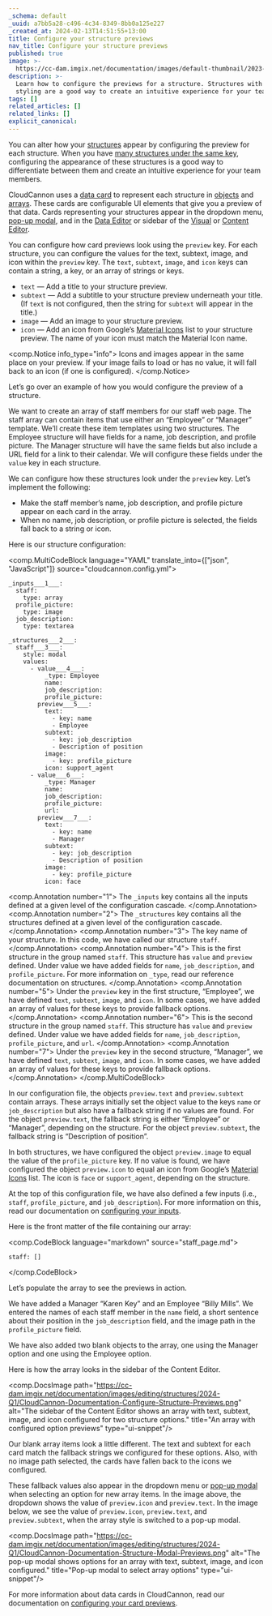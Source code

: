 ```yaml
---
_schema: default
_uuid: a7bb5a28-c496-4c34-8349-8bb0a125e227
_created_at: 2024-02-13T14:51:55+13:00
title: Configure your structure previews
nav_title: Configure your structure previews
published: true
image: >-
  https://cc-dam.imgix.net/documentation/images/default-thumbnail/2023-Q4/CloudCannon-Documentation-Thumbnail.png
description: >-
  Learn how to configure the previews for a structure. Structures with custom
  styling are a good way to create an intuitive experience for your team members
tags: []
related_articles: []
related_links: []
explicit_canonical:
---
```

You can alter how your [structures](/documentation/articles/create-a-structure/) appear by configuring the preview for each structure. When you have [many structures under the same key](/documentation/articles/create-a-structure/#add-multiple-structures-to-the-same-key), configuring the appearance of these structures is a good way to differentiate between them and create an intuitive experience for your team members.

CloudCannon uses a [data card](/documentation/articles/configure-your-card-previews/) to represent each structure in [objects](/documentation/articles/object-inputs/) and [arrays](/documentation/articles/array-inputs). These cards are configurable UI elements that give you a preview of that data. Cards representing your structures appear in the dropdown menu, [pop-up modal](/documentation/articles/create-a-structure/#add-multiple-structures-to-the-same-key), and in the [Data Editor](/documentation/articles/the-data-editor) or sidebar of the [Visual](/documentation/articles/the-visual-editor) or [Content Editor](/documentation/articles/the-content-editor).

You can configure how card previews look using the `preview` key. For each structure, you can configure the values for the text, subtext, image, and icon within the `preview` key. The `text`, `subtext`, `image`, and `icon` keys can contain a string, a key, or an array of strings or keys.

* `text` — Add a title to your structure preview.
* `subtext` — Add a subtitle to your structure preview underneath your title. (If `text` is not configured, then the string for `subtext` will appear in the title.)
* `image` — Add an image to your structure preview.
* `icon` — Add an icon from Google’s [Material Icons](https://fonts.google.com/icons?icon.set=Material+Icons) list to your structure preview. The name of your icon must match the Material Icon name.

<comp.Notice info_type="info">
  Icons and images appear in the same place on your preview. If your image fails to load or has no value, it will fall back to an icon (if one is configured).
</comp.Notice>

Let’s go over an example of how you would configure the preview of a structure.

We want to create an array of staff members for our staff web page. The staff array can contain items that use either an “Employee” or “Manager” template. We’ll create these item templates using two structures. The Employee structure will have fields for a name, job description, and profile picture. The Manager structure will have the same fields but also include a URL field for a link to their calendar. We will configure these fields under the `value` key in each structure.

We can configure how these structures look under the `preview` key. Let’s implement the following:

* Make the staff member’s name, job description, and profile picture appear on each card in the array.
* When no name, job description, or profile picture is selected, the fields fall back to a string or icon.

Here is our structure configuration:

<comp.MultiCodeBlock language="YAML" translate_into={["json", "JavaScript"]} source="cloudcannon.config.yml">
``````````
_inputs___1___:
  staff:
    type: array
  profile_picture:
    type: image
  job_description:
    type: textarea

_structures___2___:
  staff___3___:
    style: modal
    values:
      - value___4___:
          _type: Employee
          name:
          job_description:
          profile_picture:
        preview___5___:
          text:
            - key: name
            - Employee
          subtext:
            - key: job_description
            - Description of position
          image:
            - key: profile_picture
          icon: support_agent
      - value___6___:
          _type: Manager
          name:
          job_description:
          profile_picture:
          url:
        preview___7___:
          text:
            - key: name
            - Manager
          subtext:
            - key: job_description
            - Description of position
          image:
            - key: profile_picture
          icon: face
``````````
<comp.Annotation number="1">
  The `_inputs` key contains all the inputs defined at a given level of the configuration cascade.
</comp.Annotation> <comp.Annotation number="2">
  The `_structures` key contains all the structures defined at a given level of the configuration cascade.
</comp.Annotation> <comp.Annotation number="3">
  The key name of your structure. In this code, we have called our structure `staff`.
</comp.Annotation> <comp.Annotation number="4">
  This is the first structure in the group named `staff`. This structure has `value` and `preview` defined. Under value we have added fields for `name`, `job_description`, and `profile_picture`. For more information on `_type`, read our reference documentation on structures.
</comp.Annotation> <comp.Annotation number="5">
  Under the `preview` key in the first structure, “Employee”, we have defined `text`, `subtext`, `image`, and `icon`. In some cases, we have added an array of values for these keys to provide fallback options.
</comp.Annotation> <comp.Annotation number="6">
  This is the second structure in the group named `staff`. This structure has `value` and `preview` defined. Under value we have added fields for `name`, `job_description`, `profile_picture`, and `url`.
</comp.Annotation> <comp.Annotation number="7">
  Under the `preview` key in the second structure, “Manager”, we have defined `text`, `subtext`, `image`, and `icon`. In some cases, we have added an array of values for these keys to provide fallback options.
</comp.Annotation>
</comp.MultiCodeBlock>

In our configuration file, the objects `preview.text` and `preview.subtext` contain arrays. These arrays initially set the object value to the keys `name` or `job_description` but also have a fallback string if no values are found. For the object `preview.text`, the fallback string is either “Employee” or “Manager”, depending on the structure. For the object `preview.subtext`, the fallback string is “Description of position”.

In both structures, we have configured the object `preview.image` to equal the value of the `profile_picture` key. If no value is found, we have configured the object `preview.icon` to equal an icon from Google’s [Material Icons](https://fonts.google.com/icons?icon.set=Material+Icons) list. The icon is `face` or `support_agent`, depending on the structure.

At the top of this configuration file, we have also defined a few inputs (i.e., `staff`, `profile_picture`, and `job_description`). For more information on this, read our documentation on [configuring your inputs](/documentation/articles/configure-your-inputs).

Here is the front matter of the file containing our array:

<comp.CodeBlock language="markdown" source="staff_page.md">
```
staff: []
```
</comp.CodeBlock>

Let’s populate the array to see the previews in action.

We have added a Manager “Karen Key” and an Employee “Billy Mills”. We entered the names of each staff member in the `name` field, a short sentence about their position in the `job_description` field, and the image path in the `profile_picture` field.

We have also added two blank objects to the array, one using the Manager option and one using the Employee option.

Here is how the array looks in the sidebar of the Content Editor.

<comp.DocsImage path="https://cc-dam.imgix.net/documentation/images/editing/structures/2024-Q1/CloudCannon-Documentation-Configure-Structure-Previews.png" alt="The sidebar of the Content Editor shows an array with text, subtext, image, and icon configured for two structure options." title="An array with configured option previews" type="ui-snippet"/>

Our blank array items look a little different. The text and subtext for each card match the fallback strings we configured for these options. Also, with no image path selected, the cards have fallen back to the icons we configured.

These fallback values also appear in the dropdown menu or [pop-up modal](/documentation/articles/create-a-structure/#create-a-structures-modal) when selecting an option for new array items. In the image above, the dropdown shows the value of `preview.icon` and `preview.text`. In the image below, we see the value of `preview.icon`, `preview.text`, and `preview.subtext`, when the array style is switched to a pop-up modal.

<comp.DocsImage path="https://cc-dam.imgix.net/documentation/images/editing/structures/2024-Q1/CloudCannon-Documentation-Structure-Modal-Previews.png" alt="The pop-up modal shows options for an array with text, subtext, image, and icon configured." title="Pop-up modal to select array options" type="ui-snippet"/>

For more information about data cards in CloudCannon, read our documentation on [configuring your card previews](/documentation/articles/configure-your-card-previews).